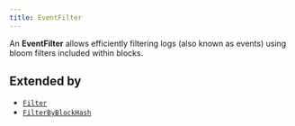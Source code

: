 ```yaml
---
title: EventFilter
---
```


An **EventFilter** allows efficiently filtering logs (also known as events) using bloom filters included within
blocks.

## Extended by

- [`Filter`](/content/interfaces/Filter)
- [`FilterByBlockHash`](/content/interfaces/FilterByBlockHash)
